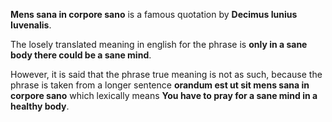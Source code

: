 '''Mens sana in corpore sano''' is a famous quotation by '''Decimus Iunius Iuvenalis'''. 

The losely translated meaning in english for the phrase is '''only in a sane body there could be a sane mind'''.

However, it is said that the phrase true meaning is not as such, because the phrase is taken from a longer sentence '''orandum est ut sit mens sana in corpore sano''' which lexically means '''You have to pray for a sane mind in a healthy body'''.